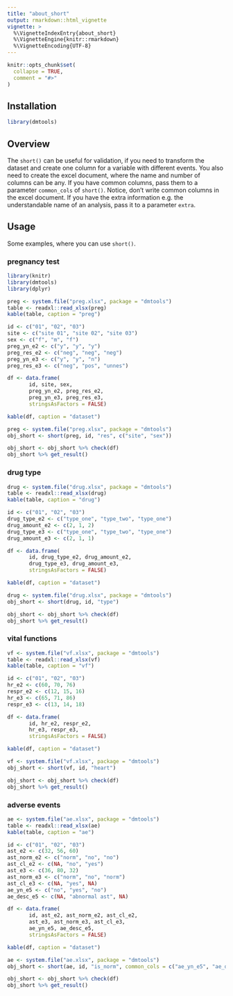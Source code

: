 ```yaml
---
title: "about_short"
output: rmarkdown::html_vignette
vignette: >
  %\VignetteIndexEntry{about_short}
  %\VignetteEngine{knitr::rmarkdown}
  %\VignetteEncoding{UTF-8}
---
```


```r
knitr::opts_chunk$set(
  collapse = TRUE,
  comment = "#>"
)
```

## Installation
```r
library(dmtools)
```

## Overview

The `short()` can be useful for validation, if you need to transform the dataset and create one column for a variable with different events. You also need to create the excel document, where the name and number of columns can be any. If you have common columns, pass them to a parameter `common_cols` of `short()`. Notice, don't write common columns in the excel document. If you have the extra information e.g. the understandable name of an analysis, pass it to a parameter `extra`. 

## Usage

Some examples, where you can use `short()`.

### pregnancy test
```r
library(knitr)
library(dmtools)
library(dplyr)

preg <- system.file("preg.xlsx", package = "dmtools")
table <- readxl::read_xlsx(preg)
kable(table, caption = "preg")
```

```r

id <- c("01", "02", "03")
site <- c("site 01", "site 02", "site 03")
sex <- c("f", "m", "f")
preg_yn_e2 <- c("y", "y", "y")
preg_res_e2 <- c("neg", "neg", "neg")
preg_yn_e3 <- c("y", "y", "n")
preg_res_e3 <- c("neg", "pos", "unnes")

df <- data.frame( 
       id, site, sex,
       preg_yn_e2, preg_res_e2,
       preg_yn_e3, preg_res_e3,
       stringsAsFactors = FALSE)

kable(df, caption = "dataset")
```

```r
preg <- system.file("preg.xlsx", package = "dmtools")
obj_short <- short(preg, id, "res", c("site", "sex"))

obj_short <- obj_short %>% check(df)
obj_short %>% get_result()
```

### drug type
```r
drug <- system.file("drug.xlsx", package = "dmtools")
table <- readxl::read_xlsx(drug)
kable(table, caption = "drug")
```

```r

id <- c("01", "02", "03")
drug_type_e2 <- c("type_one", "type_two", "type_one")
drug_amount_e2 <- c(2, 1, 2)
drug_type_e3 <- c("type_one", "type_two", "type_one")
drug_amount_e3 <- c(2, 1, 1)

df <- data.frame( 
       id, drug_type_e2, drug_amount_e2,
       drug_type_e3, drug_amount_e3,
       stringsAsFactors = FALSE)

kable(df, caption = "dataset")
```

```r
drug <- system.file("drug.xlsx", package = "dmtools")
obj_short <- short(drug, id, "type")

obj_short <- obj_short %>% check(df)
obj_short %>% get_result()
```

### vital functions
```r
vf <- system.file("vf.xlsx", package = "dmtools")
table <- readxl::read_xlsx(vf)
kable(table, caption = "vf")
```

```r

id <- c("01", "02", "03")
hr_e2 <- c(60, 70, 76)
respr_e2 <- c(12, 15, 16)
hr_e3 <- c(65, 71, 86)
respr_e3 <- c(13, 14, 18)

df <- data.frame( 
       id, hr_e2, respr_e2,
       hr_e3, respr_e3, 
       stringsAsFactors = FALSE)

kable(df, caption = "dataset")
```

```r
vf <- system.file("vf.xlsx", package = "dmtools")
obj_short <- short(vf, id, "heart")

obj_short <- obj_short %>% check(df)
obj_short %>% get_result()
```

### adverse events
```r
ae <- system.file("ae.xlsx", package = "dmtools")
table <- readxl::read_xlsx(ae)
kable(table, caption = "ae")
```

```r

id <- c("01", "02", "03")
ast_e2 <- c(32, 56, 60)
ast_norm_e2 <- c("norm", "no", "no")
ast_cl_e2 <- c(NA, "no", "yes")
ast_e3 <- c(36, 80, 32)
ast_norm_e3 <- c("norm", "no", "norm")
ast_cl_e3 <- c(NA, "yes", NA)
ae_yn_e5 <- c("no", "yes", "no")
ae_desc_e5 <- c(NA, "abnormal ast", NA)

df <- data.frame( 
       id, ast_e2, ast_norm_e2, ast_cl_e2,
       ast_e3, ast_norm_e3, ast_cl_e3,
       ae_yn_e5, ae_desc_e5,
       stringsAsFactors = FALSE)

kable(df, caption = "dataset")
```

```r
ae <- system.file("ae.xlsx", package = "dmtools")
obj_short <- short(ae, id, "is_norm", common_cols = c("ae_yn_e5", "ae_desc_e5"), extra = "human_name")

obj_short <- obj_short %>% check(df)
obj_short %>% get_result()
```
